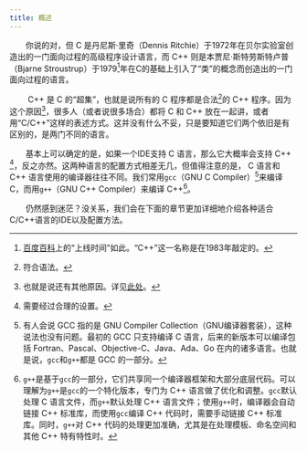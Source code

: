 ```yaml
---
title: 概述
---
```


&emsp;&emsp;你说的对，但 C 是丹尼斯·里奇（Dennis Ritchie）于1972年在贝尔实验室创造出的一门面向过程的高级程序设计语言，而 C++ 则是本贾尼·斯特劳斯特卢普（Bjarne Stroustrup）于1979[^1]年在C的基础上引入了“类”的概念而创造出的一门面向过程的语言。

&emsp;&emsp; C++ 是 C 的“超集”，也就是说所有的 C 程序都是合法[^2]的 C++ 程序。因为这个原因[^3]，很多人（或者说很多场合）都将 C 和 C++ 放在一起讲，或者用“C/C++”这样的表述方式。这并没有什么不妥，只是要知道它们两个依旧是有区别的，是两门不同的语言。

&emsp;&emsp;基本上可以确定的是，如果一个IDE支持 C 语言，那么它大概率会支持 C++ [^4]，反之亦然。这两种语言的配置方式相差无几，但值得注意的是， C 语言和 C++ 语言使用的编译器往往不同。我们常用`gcc`（GNU C Compiler）[^5]来编译 C，而用`g++`（GNU C++ Compiler）来编译 C++[^6]。

&emsp;&emsp;仍然感到迷茫？没关系，我们会在下面的章节更加详细地介绍各种适合C/C++语言的IDE以及配置方法。

[^1]: [百度百科](https://baike.baidu.com/item/C++/99272)上的“上线时间”如此。“C++”这一名称是在1983年敲定的。
[^2]: 符合语法。
[^3]: 也就是说还有其他原因。详见[此处](relationship.md)。
[^4]: 需要经过合理的设置。
[^5]: 有人会说 GCC 指的是 GNU Compiler Collection（GNU编译器套装），这种说法也没有问题。最初的 GCC 只支持编译 C 语言，后来的新版本可以编译包括 Fortran、Pascal、Objective-C、Java、Ada、Go 在内的诸多语言。也就是说，`gcc`和`g++`都是 GCC 的一部分。
[^6]: `g++`是基于`gcc`的一部分，它们共享同一个编译器框架和大部分底层代码。可以理解为`g++`是`gcc`的一个特化版本，专门为 C++ 语言做了优化和调整。`gcc`默认处理 C 语言文件，而`g++`默认处理 C++ 语言文件；使用`g++`时，编译器会自动链接 C++ 标准库，而使用`gcc`编译 C++ 代码时，需要手动链接 C++ 标准库。同时，`g++`对 C++ 代码的处理更加准确，尤其是在处理模板、命名空间和其他 C++ 特有特性时。
